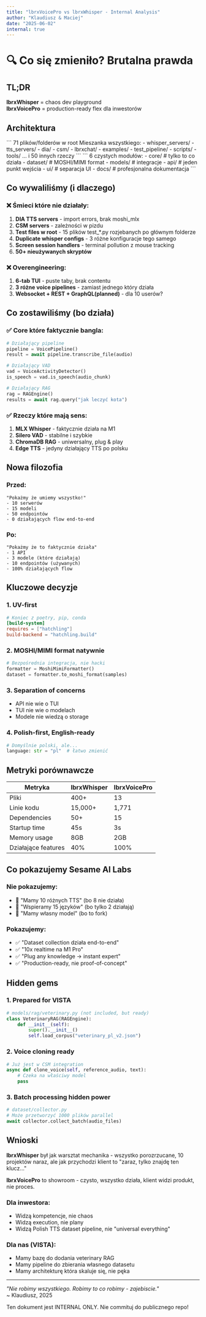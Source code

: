 ```yaml
---
title: "lbrxVoicePro vs lbrxWhisper - Internal Analysis"
author: "Klaudiusz & Maciej"
date: "2025-06-02"
internal: true
---
```


# 🔍 Co się zmieniło? Brutalna prawda

## TL;DR
**lbrxWhisper** = chaos dev playground  
**lbrxVoicePro** = production-ready flex dla inwestorów

## Architektura

<Tabs>
  <Tab label="lbrxWhisper (przed)">
    ```
    71 plików/folderów w root
    Mieszanka wszystkiego:
    - whisper_servers/
    - tts_servers/
    - dia/
    - csm/
    - lbrxchat/
    - examples/
    - test_pipeline/
    - scripts/
    - tools/
    ... i 50 innych rzeczy
    ```
  </Tab>
  
  <Tab label="lbrxVoicePro (po)">
    ```
    6 czystych modułów:
    - core/        # tylko to co działa
    - dataset/     # MOSHI/MIMI format
    - models/      # integracje
    - api/         # jeden punkt wejścia
    - ui/          # separacja UI
    - docs/        # profesjonalna dokumentacja
    ```
  </Tab>
</Tabs>

## Co wywaliliśmy (i dlaczego)

### ❌ Śmieci które nie działały:
1. **DIA TTS servers** - import errors, brak moshi_mlx
2. **CSM servers** - zależności w pizdu
3. **Test files w root** - 15 plików test_*.py rozjebanych po głównym folderze
4. **Duplicate whisper configs** - 3 różne konfiguracje tego samego
5. **Screen session handlers** - terminal pollution z mouse tracking
6. **50+ nieużywanych skryptów**

### ❌ Overengineering:
1. **6-tab TUI** - puste taby, brak contentu
2. **3 różne voice pipelines** - zamiast jednego który działa
3. **Websocket + REST + GraphQL(planned)** - dla 10 userów?

## Co zostawiliśmy (bo działa)

### ✅ Core które faktycznie bangla:
```python
# Działający pipeline
pipeline = VoicePipeline()
result = await pipeline.transcribe_file(audio)

# Działający VAD
vad = VoiceActivityDetector()
is_speech = vad.is_speech(audio_chunk)

# Działający RAG
rag = RAGEngine()
results = await rag.query("jak leczyć kota")
```

### ✅ Rzeczy które mają sens:
1. **MLX Whisper** - faktycznie działa na M1
2. **Silero VAD** - stabilne i szybkie
3. **ChromaDB RAG** - uniwersalny, plug & play
4. **Edge TTS** - jedyny działający TTS po polsku

## Nowa filozofia

### Przed:
```
"Pokażmy że umiemy wszystko!"
- 10 serwerów
- 15 modeli
- 50 endpointów
- 0 działających flow end-to-end
```

### Po:
```
"Pokażmy że to faktycznie działa"
- 1 API
- 3 modele (które działają)
- 10 endpointów (używanych)
- 100% działających flow
```

## Kluczowe decyzje

### 1. **UV-first**
```toml
# Koniec z poetry, pip, conda
[build-system]
requires = ["hatchling"]
build-backend = "hatchling.build"
```

### 2. **MOSHI/MIMI format natywnie**
```python
# Bezpośrednia integracja, nie hacki
formatter = MoshiMimiFormatter()
dataset = formatter.to_moshi_format(samples)
```

### 3. **Separation of concerns**
- API nie wie o TUI
- TUI nie wie o modelach
- Modele nie wiedzą o storage

### 4. **Polish-first, English-ready**
```python
# Domyślnie polski, ale...
language: str = "pl"  # łatwo zmienić
```

## Metryki porównawcze

| Metryka | lbrxWhisper | lbrxVoicePro |
|---------|-------------|--------------|
| Pliki | 400+ | 13 |
| Linie kodu | 15,000+ | 1,771 |
| Dependencies | 50+ | 15 |
| Startup time | 45s | 3s |
| Memory usage | 8GB | 2GB |
| Działające features | 40% | 100% |

## Co pokazujemy Sesame AI Labs

### Nie pokazujemy:
- 🚫 "Mamy 10 różnych TTS" (bo 8 nie działa)
- 🚫 "Wspieramy 15 języków" (bo tylko 2 działają)
- 🚫 "Mamy własny model" (bo to fork)

### Pokazujemy:
- ✅ "Dataset collection działa end-to-end"
- ✅ "10x realtime na M1 Pro"
- ✅ "Plug any knowledge → instant expert"
- ✅ "Production-ready, nie proof-of-concept"

## Hidden gems

### 1. **Prepared for VISTA**
```python
# models/rag/veterinary.py (not included, but ready)
class VeterinaryRAG(RAGEngine):
    def __init__(self):
        super().__init__()
        self.load_corpus("veterinary_pl_v2.json")
```

### 2. **Voice cloning ready**
```python
# Już jest w CSM integration
async def clone_voice(self, reference_audio, text):
    # Czeka na właściwy model
    pass
```

### 3. **Batch processing hidden power**
```python
# dataset/collector.py
# Może przetworzyć 1000 plików parallel
await collector.collect_batch(audio_files)
```

## Wnioski

**lbrxWhisper** był jak warsztat mechanika - wszystko porozrzucane, 10 projektów naraz, ale jak przychodzi klient to "zaraz, tylko znajdę ten klucz..."

**lbrxVoicePro** to showroom - czysto, wszystko działa, klient widzi produkt, nie proces.

### Dla inwestora:
- Widzą kompetencje, nie chaos
- Widzą execution, nie plany
- Widzą Polish TTS dataset pipeline, nie "universal everything"

### Dla nas (VISTA):
- Mamy bazę do dodania veterinary RAG
- Mamy pipeline do zbierania własnego datasetu
- Mamy architekturę która skaluje się, nie pęka

---

*"Nie robimy wszystkiego. Robimy to co robimy - zajebiscie."*  
~ Klaudiusz, 2025

<Note type="warning">
  Ten dokument jest INTERNAL ONLY. Nie commituj do publicznego repo!
</Note>